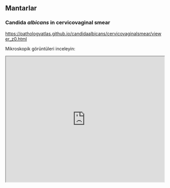 ## Mantarlar

### Candida *albicans* in cervicovaginal smear

<https://pathologyatlas.github.io/candidaalbicans/cervicovaginalsmear/viewer_z0.html>

Mikroskopik görüntüleri inceleyin:

<iframe src="https://pathologyatlas.github.io/candidaalbicans/cervicovaginalsmear/viewer_z0.html" width="100%" height="400px">

</iframe>
